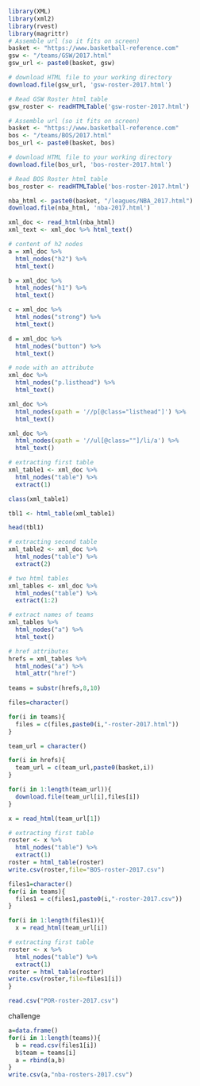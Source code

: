 ```r
library(XML)
library(xml2)
library(rvest)
library(magrittr)
# Assemble url (so it fits on screen)
basket <- "https://www.basketball-reference.com"
gsw <- "/teams/GSW/2017.html"
gsw_url <- paste0(basket, gsw)

# download HTML file to your working directory
download.file(gsw_url, 'gsw-roster-2017.html')

# Read GSW Roster html table
gsw_roster <- readHTMLTable('gsw-roster-2017.html')

# Assemble url (so it fits on screen)
basket <- "https://www.basketball-reference.com"
bos <- "/teams/BOS/2017.html"
bos_url <- paste0(basket, bos)

# download HTML file to your working directory
download.file(bos_url, 'bos-roster-2017.html')

# Read BOS Roster html table
bos_roster <- readHTMLTable('bos-roster-2017.html')
```

```r
nba_html <- paste0(basket, "/leagues/NBA_2017.html")
download.file(nba_html, 'nba-2017.html')

xml_doc <- read_html(nba_html)
xml_text <- xml_doc %>% html_text()

# content of h2 nodes
a = xml_doc %>%
  html_nodes("h2") %>%
  html_text() 

b = xml_doc %>%
  html_nodes("h1") %>%
  html_text() 

c = xml_doc %>%
  html_nodes("strong") %>%
  html_text() 

d = xml_doc %>%
  html_nodes("button") %>%
  html_text() 

# node with an attribute
xml_doc %>%
  html_nodes("p.listhead") %>%
  html_text()

xml_doc %>%
  html_nodes(xpath = '//p[@class="listhead"]') %>%
  html_text()

xml_doc %>%
  html_nodes(xpath = '//ul[@class=""]/li/a') %>%
  html_text()

# extracting first table 
xml_table1 <- xml_doc %>%
  html_nodes("table") %>%
  extract(1)

class(xml_table1)

tbl1 <- html_table(xml_table1)

head(tbl1)
```
```r
# extracting second table 
xml_table2 <- xml_doc %>%
  html_nodes("table") %>%
  extract(2)

# two html tables
xml_tables <- xml_doc %>%
  html_nodes("table") %>%
  extract(1:2)

# extract names of teams
xml_tables %>% 
  html_nodes("a") %>%
  html_text()

# href attributes
hrefs = xml_tables %>% 
  html_nodes("a") %>%
  html_attr("href")
 
teams = substr(hrefs,8,10)

files=character()

for(i in teams){
  files = c(files,paste0(i,"-roster-2017.html"))
}

team_url = character()

for(i in hrefs){
  team_url = c(team_url,paste0(basket,i))
}

for(i in 1:length(team_url)){
  download.file(team_url[i],files[i])
}

x = read_html(team_url[1])

# extracting first table 
roster <- x %>%
  html_nodes("table") %>%
  extract(1)
roster = html_table(roster)
write.csv(roster,file="BOS-roster-2017.csv")

files1=character()
for(i in teams){
  files1 = c(files1,paste0(i,"-roster-2017.csv"))
}

for(i in 1:length(files1)){
  x = read_html(team_url[i])

# extracting first table 
roster <- x %>%
  html_nodes("table") %>%
  extract(1)
roster = html_table(roster)
write.csv(roster,file=files1[i])
}

read.csv("POR-roster-2017.csv")
```
challenge
```r
a=data.frame()
for(i in 1:length(teams)){
  b = read.csv(files1[i])
  b$team = teams[i]
  a = rbind(a,b)
}
write.csv(a,"nba-rosters-2017.csv")
```



